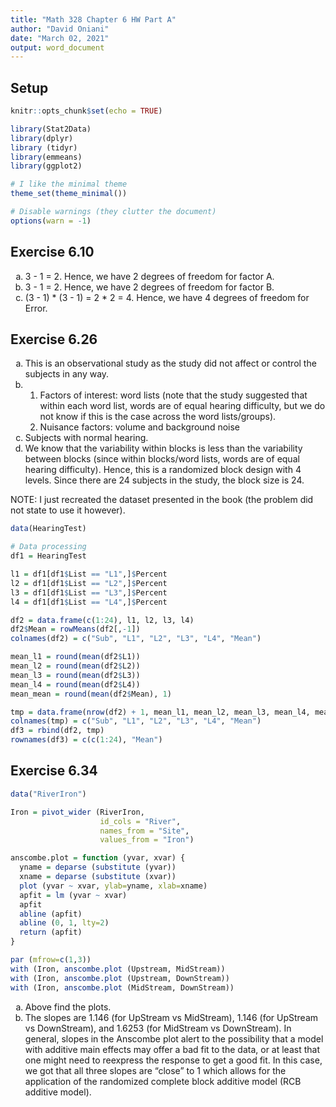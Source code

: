 ```yaml
---
title: "Math 328 Chapter 6 HW Part A"
author: "David Oniani"
date: "March 02, 2021"
output: word_document
---
```


<!-- Do Exercises 6.10, 6.26, 6.34 -->

## Setup

```r
knitr::opts_chunk$set(echo = TRUE)
```

```r
library(Stat2Data)
library(dplyr)
library (tidyr)
library(emmeans)
library(ggplot2)

# I like the minimal theme
theme_set(theme_minimal())

# Disable warnings (they clutter the document)
options(warn = -1)
```


## Exercise 6.10

(a) 3 - 1 = 2. Hence, we have 2 degrees of freedom for factor A.
(b) 3 - 1 = 2. Hence, we have 2 degrees of freedom for factor B.
(c) (3 - 1) * (3 - 1) = 2 * 2 = 4. Hence, we have 4 degrees of freedom for Error.


## Exercise 6.26

(a) This is an observational study as the study did not affect or control the
    subjects in any way.
(b) 1. Factors of interest: word lists (note that the study suggested
       that within each word list, words are of equal hearing
       difficulty, but we do not know if this is the case across the
       word lists/groups).
    2. Nuisance factors: volume and background noise
(c) Subjects with normal hearing.
(d) We know that the variability within blocks is less than the variability
    between blocks (since within blocks/word lists, words are of equal
    hearing difficulty). Hence, this is a randomized block design with 4
    levels. Since there are 24 subjects in the study, the block size is 24.

NOTE: I just recreated the dataset presented in the book (the problem did not
state to use it however).

```r
data(HearingTest)

# Data processing
df1 = HearingTest

l1 = df1[df1$List == "L1",]$Percent
l2 = df1[df1$List == "L2",]$Percent
l3 = df1[df1$List == "L3",]$Percent
l4 = df1[df1$List == "L4",]$Percent

df2 = data.frame(c(1:24), l1, l2, l3, l4)
df2$Mean = rowMeans(df2[,-1])
colnames(df2) = c("Sub", "L1", "L2", "L3", "L4", "Mean")

mean_l1 = round(mean(df2$L1))
mean_l2 = round(mean(df2$L2))
mean_l3 = round(mean(df2$L3))
mean_l4 = round(mean(df2$L4))
mean_mean = round(mean(df2$Mean), 1)

tmp = data.frame(nrow(df2) + 1, mean_l1, mean_l2, mean_l3, mean_l4, mean_mean)
colnames(tmp) = c("Sub", "L1", "L2", "L3", "L4", "Mean")
df3 = rbind(df2, tmp)
rownames(df3) = c(c(1:24), "Mean")
```

## Exercise 6.34

```r
data("RiverIron")

Iron = pivot_wider (RiverIron,
                    id_cols = "River",
                    names_from = "Site",
                    values_from = "Iron")

anscombe.plot = function (yvar, xvar) {
  yname = deparse (substitute (yvar))
  xname = deparse (substitute (xvar))
  plot (yvar ~ xvar, ylab=yname, xlab=xname)
  apfit = lm (yvar ~ xvar)
  apfit
  abline (apfit)
  abline (0, 1, lty=2)
  return (apfit)
}

par (mfrow=c(1,3))
with (Iron, anscombe.plot (Upstream, MidStream))
with (Iron, anscombe.plot (Upstream, DownStream))
with (Iron, anscombe.plot (MidStream, DownStream))
```

(a) Above find the plots.
(b) The slopes are 1.146 (for UpStream vs MidStream), 1.146 (for UpStream vs
    DownStream), and 1.6253 (for MidStream vs DownStream). In general, slopes in
    the Anscombe plot alert to the possibility that a model with additive main
    effects may offer a bad fit to the data, or at least that one might need to
    reexpress the response to get a good fit. In this case, we got that all
    three slopes are "close" to 1 which allows for the application of the
    randomized complete block additive model (RCB additive model).
